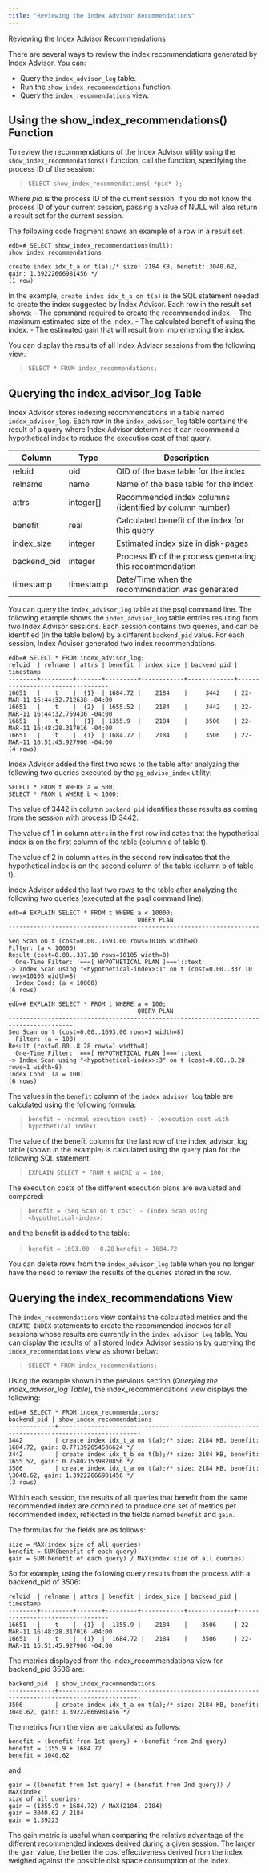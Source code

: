 ```yaml
---
title: "Reviewing the Index Advisor Recommendations"
---
```


<div id="reviewing_the_index_advisor_recommendations" class="registered_link"></div>


<div class="index">

Reviewing the Index Advisor Recommendations

</div>

There are several ways to review the index recommendations generated by Index Advisor. You can:

  - Query the `index_advisor_log` table.
  - Run the `show_index_recommendations` function.
  - Query the `index_recommendations` view.

## Using the show_index_recommendations() Function

To review the recommendations of the Index Advisor utility using the `show_index_recommendations()` function, call the function, specifying the process ID of the session:

> `SELECT show_index_recommendations( *pid* );`

Where *pid* is the process ID of the current session. If you do not know the process ID of your current session, passing a value of NULL will also return a result set for the current session.

The following code fragment shows an example of a row in a result set:

``` text
edb=# SELECT show_index_recommendations(null);
show_index_recommendations
---------------------------------------------------------------------
create index idx_t_a on t(a);/* size: 2184 KB, benefit: 3040.62,
gain: 1.39222666981456 */
(1 row)
```

In the example, `create index idx_t_a on t(a)` is the SQL statement needed to create the index suggested by Index Advisor. Each row in the result set shows: - The command required to create the recommended index. - The maximum estimated size of the index. - The calculated benefit of using the index. - The estimated gain that will result from implementing the index.

You can display the results of all Index Advisor sessions from the following view:

> `SELECT * FROM index_recommendations;`

## Querying the index_advisor_log Table

Index Advisor stores indexing recommendations in a table named `index_advisor_log`. Each row in the `index_advisor_log` table contains the result of a query where Index Advisor determines it can recommend a hypothetical index to reduce the execution cost of that query.

| Column       | Type        | Description                                              |
| ------------ | ----------- | -------------------------------------------------------- |
| reloid       | oid         | OID of the base table for the index                      |
| relname      | name        | Name of the base table for the index                     |
| attrs        | integer\[\] | Recommended index columns (identified by column number)  |
| benefit      | real        | Calculated benefit of the index for this query           |
| index_size  | integer     | Estimated index size in disk-pages                       |
| backend_pid | integer     | Process ID of the process generating this recommendation |
| timestamp    | timestamp   | Date/Time when the recommendation was generated          |

You can query the `index_advisor_log` table at the psql command line. The following example shows the `index_advisor_log` table entries resulting from two Index Advisor sessions. Each session contains two queries, and can be identified (in the table below) by a different `backend_pid` value. For each session, Index Advisor generated two index recommendations.

``` text
edb=# SELECT * FROM index_advisor_log;
reloid  | relname | attrs | benefit | index_size | backend_pid | timestamp
--------+---------+-------+---------+------------+-------------+----------------------------------
16651   |    t    |  {1}  | 1684.72 |    2184    |     3442    | 22-MAR-11 16:44:32.712638 -04:00
16651   |    t    |  {2}  | 1655.52 |    2184    |     3442    | 22-MAR-11 16:44:32.759436 -04:00
16651   |    t    |  {1}  | 1355.9  |    2184    |     3506    | 22-MAR-11 16:48:28.317016 -04:00
16651   |    t    |  {1}  | 1684.72 |    2184    |     3506    | 22-MAR-11 16:51:45.927906 -04:00
(4 rows)
```

Index Advisor added the first two rows to the table after analyzing the following two queries executed by the `pg_advise_index` utility:

``` text
SELECT * FROM t WHERE a = 500;
SELECT * FROM t WHERE b < 1000;
```

The value of 3442 in column `backend_pid` identifies these results as coming from the session with process ID 3442.

The value of 1 in column `attrs` in the first row indicates that the hypothetical index is on the first column of the table (column a of table t).

The value of 2 in column `attrs` in the second row indicates that the hypothetical index is on the second column of the table (column b of table t).

Index Advisor added the last two rows to the table after analyzing the following two queries (executed at the psql command line):

``` text
edb=# EXPLAIN SELECT * FROM t WHERE a < 10000;
                                    QUERY PLAN
----------------------------------------------------------------------------------------------
Seq Scan on t (cost=0.00..1693.00 rows=10105 width=8)
Filter: (a < 10000)
Result (cost=0.00..337.10 rows=10105 width=8)
  One-Time Filter: '===[ HYPOTHETICAL PLAN ]==='::text
-> Index Scan using "<hypothetical-index>:1" on t (cost=0.00..337.10
rows=10105 width=8)
  Index Cond: (a < 10000)
(6 rows)

edb=# EXPLAIN SELECT * FROM t WHERE a = 100;
                                    QUERY PLAN
----------------------------------------------------------------------------------------
Seq Scan on t (cost=0.00..1693.00 rows=1 width=8)
  Filter: (a = 100)
Result (cost=0.00..8.28 rows=1 width=8)
  One-Time Filter: '===[ HYPOTHETICAL PLAN ]==='::text
-> Index Scan using "<hypothetical-index>:3" on t (cost=0.00..8.28
rows=1 width=8)
Index Cond: (a = 100)
(6 rows)
```

The values in the `benefit` column of the `index_advisor_log` table are calculated using the following formula:

> `benefit = (normal execution cost) - (execution cost with hypothetical index)`

The value of the benefit column for the last row of the index_advisor_log table (shown in the example) is calculated using the query plan for the following SQL statement:

> `EXPLAIN SELECT * FROM t WHERE a = 100;`

The execution costs of the different execution plans are evaluated and compared:

> `benefit = (Seq Scan on t cost) - (Index Scan using <hypothetical-index>)`

and the benefit is added to the table:

> `benefit = 1693.00 - 8.28` `benefit = 1684.72`

You can delete rows from the `index_advisor_log` table when you no longer have the need to review the results of the queries stored in the row.

## Querying the index_recommendations View

The `index_recommendations` view contains the calculated metrics and the `CREATE INDEX` statements to create the recommended indexes for all sessions whose results are currently in the `index_advisor_log` table. You can display the results of all stored Index Advisor sessions by querying the `index_recommendations` view as shown below:

> `SELECT * FROM index_recommendations;`

Using the example shown in the previous section (*Querying the index_advisor_log Table*), the index_recommendations view displays the following:

``` text
edb=# SELECT * FROM index_recommendations;
backend_pid | show_index_recommendations
-------------+---------------------------------------------------------------------------------------------
3442         | create index idx_t_a on t(a);/* size: 2184 KB, benefit: 1684.72, gain: 0.771392654586624 */
3442         | create index idx_t_b on t(b);/* size: 2184 KB, benefit: 1655.52, gain: 0.758021539820856 */
3506         | create index idx_t_a on t(a);/* size: 2184 KB, benefit: \3040.62, gain: 1.39222666981456 */
(3 rows)
```

Within each session, the results of all queries that benefit from the same recommended index are combined to produce one set of metrics per recommended index, reflected in the fields named `benefit` and `gain`.

The formulas for the fields are as follows:

``` text
size = MAX(index size of all queries)
benefit = SUM(benefit of each query)
gain = SUM(benefit of each query) / MAX(index size of all queries)
```

So for example, using the following query results from the process with a backend_pid of 3506:

``` text
reloid  | relname | attrs | benefit | index_size | backend_pid | timestamp
--------+---------+-------+---------+------------+-------------+----------------------------------
16651   |    t    |  {1}  |  1355.9 |    2184    |    3506     | 22-MAR-11 16:48:28.317016 -04:00
16651   |    t    |  {1}  |  1684.72 |   2184    |    3506     | 22-MAR-11 16:51:45.927906 -04:00
```

The metrics displayed from the index_recommendations view for backend_pid 3506 are:

``` text
backend_pid  | show_index_recommendations
-------------+---------------------------------------------------------------------------------------------
3506         | create index idx_t_a on t(a);/* size: 2184 KB, benefit: 3040.62, gain: 1.39222666981456 */
```

The metrics from the view are calculated as follows:

``` text
benefit = (benefit from 1st query) + (benefit from 2nd query)
benefit = 1355.9 + 1684.72
benefit = 3040.62
```

and

``` text
gain = ((benefit from 1st query) + (benefit from 2nd query)) / MAX(index
size of all queries)
gain = (1355.9 + 1684.72) / MAX(2184, 2184)
gain = 3040.62 / 2184
gain = 1.39223
```

The gain metric is useful when comparing the relative advantage of the different recommended indexes derived during a given session. The larger the gain value, the better the cost effectiveness derived from the index weighed against the possible disk space consumption of the index.
